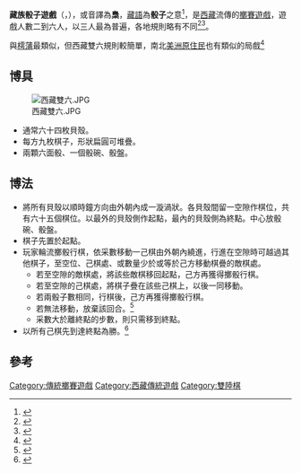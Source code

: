 '''藏族骰子遊戲'''（{{bo|z=ཤོ}}，{{lang-en|Sho}}），或音譯為'''梟'''，[[藏語|藏語]]為'''骰子'''之意<ref>{{cite journal |author=达次 阿旺|title=〈略谈藏族民间娱乐活动——掷骰子〉|journal=《西藏艺术研究》|date=2009|issue=2009年01期|publisher=西藏自治区民族艺术研究所|location=中國|language=zh-cn|isbn=}}</ref>，是[[西藏|西藏]]流傳的[[擲賽遊戲|擲賽遊戲]]，遊戲人數二到六人，以三人最為普遍，各地規則略有不同<ref>{{cite journal |author=王尧|title=〈枭(sho)、博(sbag)考源——西藏民间娱乐文化探讨之一〉|journal=《中国藏学》|date=1996|issue=1996年2期|publisher=中国藏学研究中心|location=中國|language=zh-cn|isbn=}}</ref><ref>{{cite journal |author=丁玲辉|title=〈介绍藏族的几种游戏〉|journal =《体育文史》|date=2000|issue=2000年01期|publisher=国家体育总局体育文化发展中心|location=中國|language=zh-cn|isbn=}}</ref>。

與[[樗蒲|樗蒲]]最類似，但西藏雙六規則較簡單，南北[[美洲原住民|美洲原住民]]也有類似的局戲<ref name="中國古代遊戲“樗蒲”在世界遊戲上的定位">{{cite book |author=大谷通順|chapter=〈中國古代遊戲“樗蒲”在世界遊戲上的定位〉|title=《新世紀文化交流與對外漢語教學國際學術研討會論文集》|date=2000|publisher=北京理工大學|location=中國|language=zh-cn|isbn=}}</ref>

==博具==
[[File:西藏雙六.JPG|thumb]]
*通常六十四枚貝殼。
*每方九枚棋子，形狀扁圓可堆疊。
*兩顆六面骰、一個骰碗、骰盤。

==博法==
*將所有貝殼以順時鐘方向由外朝內成一漩渦狀。各貝殼間留一空隙作棋位，共有六十五個棋位。以最外的貝殼側作起點，最內的貝殼側為終點。中心放骰碗、骰盤。
*棋子先置於起點。
*玩家輪流擲骰行棋，依采數移動一己棋由外朝內繞進，行進在空隙時可越過其他棋子，至空位、己棋處、或數量少於或等於己方移動棋疊的敵棋處。
**若至空隙的敵棋處，將該些敵棋移回起點，己方再獲得擲骰行棋。
**若至空隙的己棋處，將棋子疊在該些己棋上，以後一同移動。
**若兩骰子數相同，行棋後，己方再獲得擲骰行棋。
**若無法移動，放棄該回合。<ref>{{Cite web|url=https://lot88bet.com/tai-xiu-can-bang-lot79/|title=Game of fainting|language=en|publisher=Bluesdecks|author=|date=|accessdate=2019-08-20|archive-date=2021-11-09|archive-url=https://web.archive.org/web/20211109193534/https://lot88bet.com/tai-xiu-can-bang-lot79/|dead-url=no}}</ref>
**采數大於離終點的步數，則只需移到終點。
*以所有己棋先到達終點為勝。<ref>{{Cite web|url=http://www.shangrilatours.com/Rules%20of%20the%20Sho.htm|title=Tibetan Game "SHO"|language=en|publisher=Shangrilatours|author=|date=|accessdate=2016-02-20|archive-date=2017-07-09|archive-url=https://web.archive.org/web/20170709073427/http://www.shangrilatours.com/Rules%20of%20the%20Sho.htm|dead-url=no}}</ref>

==參考==
{{reflist}}

[[Category:傳統擲賽遊戲|Category:傳統擲賽遊戲]]
[[Category:西藏傳統遊戲|Category:西藏傳統遊戲]]
[[Category:雙陸棋|Category:雙陸棋]]